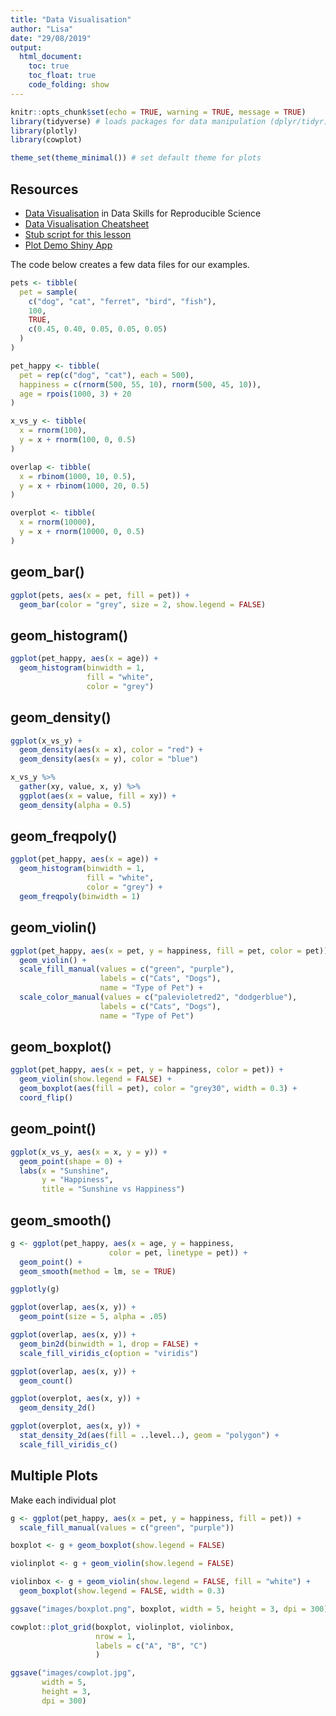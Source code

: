 ```yaml
---
title: "Data Visualisation"
author: "Lisa"
date: "29/08/2019"
output: 
  html_document:
    toc: true
    toc_float: true
    code_folding: show
---
```


```r
knitr::opts_chunk$set(echo = TRUE, warning = TRUE, message = TRUE)
library(tidyverse) # loads packages for data manipulation (dplyr/tidyr) and visualisation (ggplot2)
library(plotly)
library(cowplot)

theme_set(theme_minimal()) # set default theme for plots
```

## Resources

* [Data Visualisation](https://psyteachr.github.io/msc-data-skills/ggplot.html) in Data Skills for Reproducible Science
* [Data Visualisation Cheatsheet](https://github.com/rstudio/cheatsheets/raw/master/data-visualization-2.1.pdf)
* [Stub script for this lesson](stubs/3_viz.Rmd)
* [Plot Demo Shiny App](http://shiny.psy.gla.ac.uk/debruine/plotdemo/)


The code below creates a few data files for our examples.

```r
pets <- tibble(
  pet = sample(
    c("dog", "cat", "ferret", "bird", "fish"), 
    100, 
    TRUE, 
    c(0.45, 0.40, 0.05, 0.05, 0.05)
  )
)

pet_happy <- tibble(
  pet = rep(c("dog", "cat"), each = 500),
  happiness = c(rnorm(500, 55, 10), rnorm(500, 45, 10)),
  age = rpois(1000, 3) + 20
)

x_vs_y <- tibble(
  x = rnorm(100),
  y = x + rnorm(100, 0, 0.5)
)

overlap <- tibble(
  x = rbinom(1000, 10, 0.5),
  y = x + rbinom(1000, 20, 0.5)
)

overplot <- tibble(
  x = rnorm(10000),
  y = x + rnorm(10000, 0, 0.5)
)
```


## geom_bar()

```r
ggplot(pets, aes(x = pet, fill = pet)) +
  geom_bar(color = "grey", size = 2, show.legend = FALSE)
```

## geom_histogram()

```r
ggplot(pet_happy, aes(x = age)) +
  geom_histogram(binwidth = 1,
                 fill = "white",
                 color = "grey")
```

## geom_density()

```r
ggplot(x_vs_y) +
  geom_density(aes(x = x), color = "red") +
  geom_density(aes(x = y), color = "blue")
```


```r
x_vs_y %>%
  gather(xy, value, x, y) %>%
  ggplot(aes(x = value, fill = xy)) +
  geom_density(alpha = 0.5)
```

## geom_freqpoly()

```r
ggplot(pet_happy, aes(x = age)) +
  geom_histogram(binwidth = 1,
                 fill = "white",
                 color = "grey") +
  geom_freqpoly(binwidth = 1)
```



## geom_violin()

```r
ggplot(pet_happy, aes(x = pet, y = happiness, fill = pet, color = pet)) +
  geom_violin() +
  scale_fill_manual(values = c("green", "purple"),
                    labels = c("Cats", "Dogs"),
                    name = "Type of Pet") +
  scale_color_manual(values = c("palevioletred2", "dodgerblue"),
                    labels = c("Cats", "Dogs"),
                    name = "Type of Pet")
```

## geom_boxplot()

```r
ggplot(pet_happy, aes(x = pet, y = happiness, color = pet)) +
  geom_violin(show.legend = FALSE) +
  geom_boxplot(aes(fill = pet), color = "grey30", width = 0.3) +
  coord_flip()
```


## geom_point()

```r
ggplot(x_vs_y, aes(x = x, y = y)) +
  geom_point(shape = 0) +
  labs(x = "Sunshine",
       y = "Happiness",
       title = "Sunshine vs Happiness")
```

## geom_smooth()

```r
g <- ggplot(pet_happy, aes(x = age, y = happiness, 
                      color = pet, linetype = pet)) +
  geom_point() +
  geom_smooth(method = lm, se = TRUE)

ggplotly(g)
```

```r
ggplot(overlap, aes(x, y)) +
  geom_point(size = 5, alpha = .05)
```

```r
ggplot(overlap, aes(x, y)) +
  geom_bin2d(binwidth = 1, drop = FALSE) +
  scale_fill_viridis_c(option = "viridis")
```

```r
ggplot(overlap, aes(x, y)) +
  geom_count()
```

```r
ggplot(overplot, aes(x, y)) +
  geom_density_2d()
```

```r
ggplot(overplot, aes(x, y)) +
  stat_density_2d(aes(fill = ..level..), geom = "polygon") +
  scale_fill_viridis_c()
```


## Multiple Plots

Make each individual plot

```r
g <- ggplot(pet_happy, aes(x = pet, y = happiness, fill = pet)) +
  scale_fill_manual(values = c("green", "purple"))

boxplot <- g + geom_boxplot(show.legend = FALSE)

violinplot <- g + geom_violin(show.legend = FALSE)

violinbox <- g + geom_violin(show.legend = FALSE, fill = "white") +
  geom_boxplot(show.legend = FALSE, width = 0.3)

ggsave("images/boxplot.png", boxplot, width = 5, height = 3, dpi = 300)

```


```r

cowplot::plot_grid(boxplot, violinplot, violinbox, 
                   nrow = 1,
                   labels = c("A", "B", "C")
                   )

ggsave("images/cowplot.jpg", 
       width = 5,
       height = 3, 
       dpi = 300)

```

